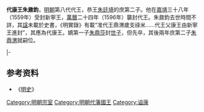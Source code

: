 '''代康王朱鼐鈞'''{{BD|1559年||1627年|catIdx=Z}}，[[明朝|明朝]]第八代代王，恭王[[朱廷埼|朱廷埼]]的庶第二子。他在[[嘉靖|嘉靖]]三十八年（1559年）受封新寧王，[[萬曆|萬曆]]二十四年（1596年）襲封代王。朱鼐鈞去世時間不詳，其[[諡|諡]]未載於史書，《明實錄》有載“准代王鼎渭歲支祿米……代王父康王由新寧王進封”，其應為代康王。嫡第一子[[朱鼎莎|朱鼎莎]]封[[世子|世子]]，但先卒，其後兩年庶第二子[[朱鼎渭|朱鼎渭]]就嗣位。

{{s-start}}
{{s-none|無|[[明朝|明政府]]封之}}
{{s-ttl|title=[[明朝藩王列表_(代王系)#新寧國|明新寧國國王]]|years=1559年－1596年}}
{{s-none|無|襲封代國，封國廢除}}
|-
{{s-bef|before=兄定王[[朱鼐鉉|朱鼐鉉]]}}
{{s-ttl|title=[[明朝藩王列表_(代王系)|明代國國王]]|years=1596年－1627年前}}
{{s-after|子康王[[朱鼎渭|朱鼎渭]]}}
{{end}}

==参考资料==
*《[[明史|明史]]》

[[Category:明朝宗室|Category:明朝宗室]]
[[Category:明朝代藩國王|Category:明朝代藩國王]]
[[Category:谥康|Category:谥康]]